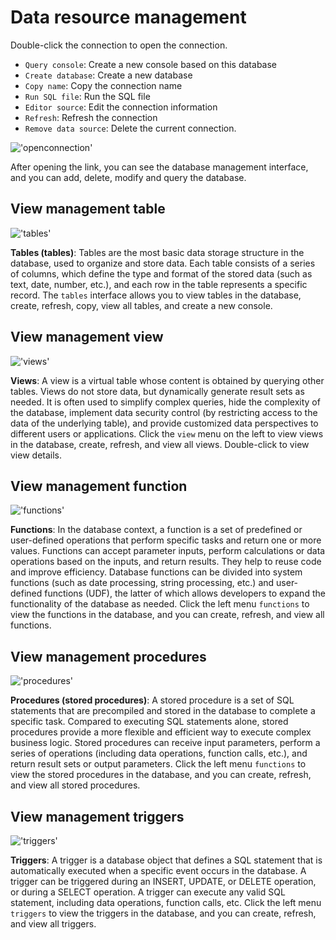 # Data resource management

Double-click the connection to open the connection.
- `Query console`: Create a new console based on this database
- `Create database`: Create a new database
- `Copy name`: Copy the connection name
- `Run SQL file`: Run the SQL file
- `Editor source`: Edit the connection information
- `Refresh`: Refresh the connection
- `Remove data source`: Delete the current connection.

!['openconnection'](/image/connection-manage/openconnection.png)

After opening the link, you can see the database management interface, and you can add, delete, modify and query the database.

## View management table
!['tables'](/image/connection-manage/tables.png)

**Tables (tables)**: Tables are the most basic data storage structure in the database, used to organize and store data. Each table consists of a series of columns, which define the type and format of the stored data (such as text, date, number, etc.), and each row in the table represents a specific record.
The `tables` interface allows you to view tables in the database, create, refresh, copy, view all tables, and create a new console.

## View management view
!['views'](/image/connection-manage/views.png)

**Views**: A view is a virtual table whose content is obtained by querying other tables. Views do not store data, but dynamically generate result sets as needed. It is often used to simplify complex queries, hide the complexity of the database, implement data security control (by restricting access to the data of the underlying table), and provide customized data perspectives to different users or applications.
Click the `view` menu on the left to view views in the database, create, refresh, and view all views. Double-click to view view details.

## View management function
!['functions'](/image/connection-manage/functions.png)

**Functions**: In the database context, a function is a set of predefined or user-defined operations that perform specific tasks and return one or more values. Functions can accept parameter inputs, perform calculations or data operations based on the inputs, and return results. They help to reuse code and improve efficiency. Database functions can be divided into system functions (such as date processing, string processing, etc.) and user-defined functions (UDF), the latter of which allows developers to expand the functionality of the database as needed.
Click the left menu `functions` to view the functions in the database, and you can create, refresh, and view all functions.

## View management procedures
!['procedures'](/image/connection-manage/procedures.png)

**Procedures (stored procedures)**: A stored procedure is a set of SQL statements that are precompiled and stored in the database to complete a specific task. Compared to executing SQL statements alone, stored procedures provide a more flexible and efficient way to execute complex business logic. Stored procedures can receive input parameters, perform a series of operations (including data operations, function calls, etc.), and return result sets or output parameters.
Click the left menu `functions` to view the stored procedures in the database, and you can create, refresh, and view all stored procedures.

## View management triggers
!['triggers'](/image/connection-manage/triggers.png)

**Triggers**: A trigger is a database object that defines a SQL statement that is automatically executed when a specific event occurs in the database. A trigger can be triggered during an INSERT, UPDATE, or DELETE operation, or during a SELECT operation. A trigger can execute any valid SQL statement, including data operations, function calls, etc.
Click the left menu `triggers` to view the triggers in the database, and you can create, refresh, and view all triggers.